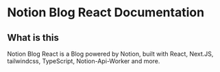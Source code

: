 # Notion Blog React Documentation

## What is this

Notion Blog React is a Blog powered by Notion, built with React, Next.JS, tailwindcss, TypeScript, Notion-Api-Worker and more.

